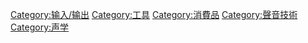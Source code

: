 [[Category:输入/输出|Category:输入/输出]]
[[Category:工具|Category:工具]]
[[Category:消費品|Category:消費品]]
[[Category:聲音技術|Category:聲音技術]]
[[Category:声学|Category:声学]]